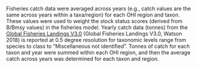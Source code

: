 Fisheries catch data were averaged across years (e.g., catch values are the same across years within a taxa/region) for each OHI region and taxon. These values were used to weight the stock status scores (derived from B/Bmsy values) in the fisheries model. Yearly catch data (tonnes) from the [Global Fisheries Landings V3.0](http://metadata.imas.utas.edu.au/geonetwork/srv/eng/metadata.show?uuid=ff1274e1-c0ab-411b-a8a2-5a12eb27f2c0) (Global Fisheries Landings V3.0, Watson 2018) is reported at 0.5 degree resolution for taxonomic levels range from species to class to "Miscellaneous not identified". Tonnes of catch for each taxon and year were summed within each OHI region, and then the average catch across years was determined for each taxon and region. 